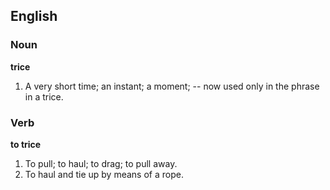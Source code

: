 ==English==

===Noun===

'''trice'''

#A very short time; an instant; a moment; -- now used only in the phrase in a trice.

===Verb===

'''to trice'''

#To pull; to haul; to drag; to pull away.
#To haul and tie up by means of a rope.